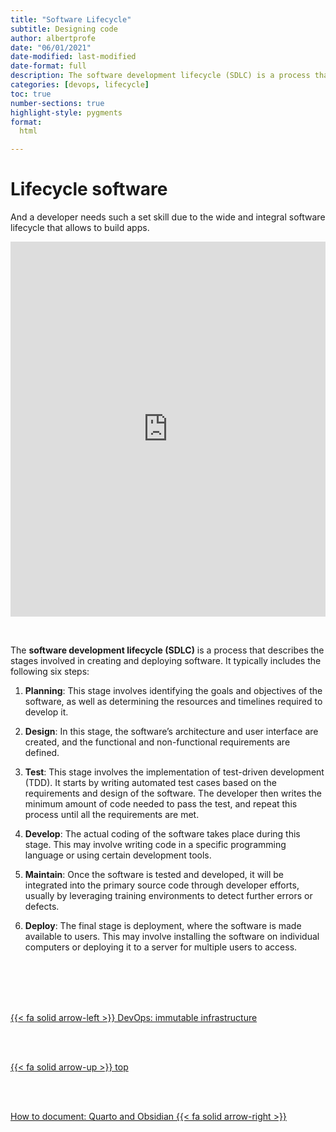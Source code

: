 ```yaml
---
title: "Software Lifecycle"
subtitle: Designing code
author: albertprofe
date: "06/01/2021"
date-modified: last-modified
date-format: full
description: The software development lifecycle (SDLC) is a process that describes the stages involved in creating and deploying software.
categories: [devops, lifecycle]
toc: true
number-sections: true
highlight-style: pygments
format:
  html

---
```


# Lifecycle software

And a developer needs such a set skill due to the wide and integral software lifecycle that allows to build apps.

<div class="mermaidContent">
<iframe frameborder="0" style="width:100%;height:600px;" src="https://viewer.diagrams.net/?highlight=0000ff&nav=1&title=LifeCycleSoftwareProject#Uhttps%3A%2F%2Fdrive.google.com%2Fuc%3Fid%3D10HyckoCdwJTJ-PNSEZZKogrvhmSIg3Aw%26export%3Ddownload"></iframe>
</div>
</br>

The **software development lifecycle (SDLC)** is a process that describes the stages involved in creating and deploying software. It typically includes the following six steps:

1. **Planning**: This stage involves identifying the goals and objectives of the software, as well as determining the resources and timelines required to develop it.

2. **Design**: In this stage, the software's architecture and user interface are created, and the functional and non-functional requirements are defined.

3. **Test**: This stage involves the implementation of test-driven development (TDD). It starts by writing automated test cases based on the requirements and design of the software. The developer then writes the minimum amount of code needed to pass the test, and repeat this process until all the requirements are met.

4. **Develop**: The actual coding of the software takes place during this stage. This may involve writing code in a specific programming language or using certain development tools.

5. **Maintain**: Once the software is tested and developed, it will be integrated into the primary source code through developer efforts, usually by leveraging training environments to detect further errors or defects.

6. **Deploy**: The final stage is deployment, where the software is made available to users. This may involve installing the software on individual computers or deploying it to a server for multiple users to access.

<!--- navLinks -->
<br><br>
<div class=row>
<br>
<div class='column left previous'>
<br>
[{{< fa solid arrow-left >}} DevOps: immutable infrastructure ](/devops/devops-what-immutable.qmd)
<br>
</div>
<br>
<div class='column center'>
<br>
[{{< fa solid arrow-up >}} top](#top)
<br>
</div>
<br>
<div class='column right next'>
<br>
[How to document: Quarto and Obsidian  {{< fa solid arrow-right >}}](/devops/devops-doc-quarto.qmd)
<br>
</div>
<br>
</div>
